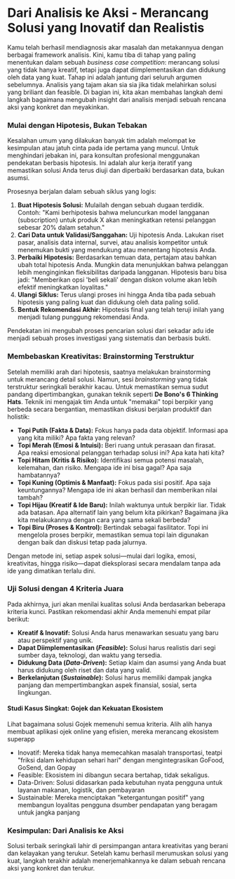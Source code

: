 # Dari Analisis ke Aksi - Merancang Solusi yang Inovatif dan Realistis 

Kamu telah berhasil mendiagnosis akar masalah dan metakannyua dengan berbagai framework analisis. Kini, kamu tiba di tahap yang paling menentukan dalam sebuah *business case competition*: merancang solusi yang tidak hanya kreatif, tetapi juga dapat diimplementasikan dan didukung oleh data yang kuat.
Tahap ini adalah jantung dari seluruh argumen sebelumnya. Analisis yang tajam akan sia sia jika tidak melahirkan solusi yang briliant dan feasible. Di bagian ini, kita akan membahas langkah demi langkah bagaimana mengubah insight dari analisis menjadi sebuah rencana aksi yang konkret dan meyakinkan.

### Mulai dengan Hipotesis, Bukan Tebakan

Kesalahan umum yang dilakukan banyak tim adalah melompat ke kesimpulan atau jatuh cinta pada ide pertama yang muncul. Untuk menghindari jebakan ini, para konsultan profesional menggunakan pendekatan berbasis hipotesis. Ini adalah alur kerja iteratif yang memastikan solusi Anda terus diuji dan diperbaiki berdasarkan data, bukan asumsi.

Prosesnya berjalan dalam sebuah siklus yang logis:

1.  **Buat Hipotesis Solusi:** Mulailah dengan sebuah dugaan terdidik. Contoh: "Kami berhipotesis bahwa meluncurkan model langganan (subscription) untuk produk X akan meningkatkan retensi pelanggan sebesar 20% dalam setahun."
2.  **Cari Data untuk Validasi/Sanggahan:** Uji hipotesis Anda. Lakukan riset pasar, analisis data internal, survei, atau analisis kompetitor untuk menemukan bukti yang mendukung atau menentang hipotesis Anda.
3.  **Perbaiki Hipotesis:** Berdasarkan temuan data, pertajam atau bahkan ubah total hipotesis Anda. Mungkin data menunjukkan bahwa pelanggan lebih menginginkan fleksibilitas daripada langganan. Hipotesis baru bisa jadi: "Memberikan opsi 'beli sekali' dengan diskon volume akan lebih efektif meningkatkan loyalitas."
4.  **Ulangi Siklus:** Terus ulangi proses ini hingga Anda tiba pada sebuah hipotesis yang paling kuat dan didukung oleh data paling solid.
5.  **Bentuk Rekomendasi Akhir:** Hipotesis final yang telah teruji inilah yang menjadi tulang punggung rekomendasi Anda.

Pendekatan ini mengubah proses pencarian solusi dari sekadar adu ide menjadi sebuah proses investigasi yang sistematis dan berbasis bukti.

### Membebaskan Kreativitas: Brainstorming Terstruktur

Setelah memiliki arah dari hipotesis, saatnya melakukan brainstorming untuk merancang detail solusi. Namun, sesi *brainstorming* yang tidak terstruktur seringkali berakhir kacau. Untuk memastikan semua sudut pandang dipertimbangkan, gunakan teknik seperti **De Bono's 6 Thinking Hats**. Teknik ini mengajak tim Anda untuk "memakai" topi berpikir yang berbeda secara bergantian, memastikan diskusi berjalan produktif dan holistik:

* **Topi Putih (Fakta & Data):** Fokus hanya pada data objektif. Informasi apa yang kita miliki? Apa fakta yang relevan?
* **Topi Merah (Emosi & Intuisi):** Beri ruang untuk perasaan dan firasat. Apa reaksi emosional pelanggan terhadap solusi ini? Apa kata hati kita?
* **Topi Hitam (Kritis & Risiko):** Identifikasi semua potensi masalah, kelemahan, dan risiko. Mengapa ide ini bisa gagal? Apa saja hambatannya?
* **Topi Kuning (Optimis & Manfaat):** Fokus pada sisi positif. Apa saja keuntungannya? Mengapa ide ini akan berhasil dan memberikan nilai tambah?
* **Topi Hijau (Kreatif & Ide Baru):** Inilah waktunya untuk berpikir liar. Tidak ada batasan. Apa alternatif lain yang belum kita pikirkan? Bagaimana jika kita melakukannya dengan cara yang sama sekali berbeda?
* **Topi Biru (Proses & Kontrol):** Bertindak sebagai fasilitator. Topi ini mengelola proses berpikir, memastikan semua topi lain digunakan dengan baik dan diskusi tetap pada jalurnya.

Dengan metode ini, setiap aspek solusi—mulai dari logika, emosi, kreativitas, hingga risiko—dapat dieksplorasi secara mendalam tanpa ada ide yang dimatikan terlalu dini.

### Uji Solusi dengan 4 Kriteria Juara

Pada akhirnya, juri akan menilai kualitas solusi Anda berdasarkan beberapa kriteria kunci. Pastikan rekomendasi akhir Anda memenuhi empat pilar berikut:

* **Kreatif & Inovatif:** Solusi Anda harus menawarkan sesuatu yang baru atau perspektif yang unik.
* **Dapat Diimplementasikan (*Feasible*):** Solusi harus realistis dari segi sumber daya, teknologi, dan waktu yang tersedia.
* **Didukung Data (*Data-Driven*):** Setiap klaim dan asumsi yang Anda buat harus didukung oleh riset dan data yang valid.
* **Berkelanjutan (*Sustainable*):** Solusi harus memiliki dampak jangka panjang dan mempertimbangkan aspek finansial, sosial, serta lingkungan.

#### Studi Kasus Singkat: Gojek dan Kekuatan Ekosistem 

Lihat bagaimana solusi Gojek memenuhi semua kriteria. Alih alih hanya membuat aplikasi ojek online yang efisien, mereka merancang ekosistem superapp
- Inovatif: Mereka tidak hanya memecahkan masalah transportasi, teatpi "friksi dalam kehidupan sehari hari" dengan mengintegrasikan GoFood, GoSend, dan Gopay
- Feasible: Ekosistem ini dibangun secara bertahap, tidak sekaligus.
- Data-Driven: Solusi didasarkan pada kebutuhan nyata pengguna untuk layanan makanan, logistik, dan pembayaran
- Sustainable: Mereka menciptakan "ketergantungan positif" yang membangun loyalitas pengguna dsumber pendapatan yang beragam untuk jangka panjang

### Kesimpulan: Dari Analisis ke Aksi
Solusi terbaik seringkali lahir di persimpangan antara kreativitas yang berani dan kelayakan yang terukur. Setelah kamu berhasil merumuskan solusi yang kuat, langkah terakhir adalah
menerjemahkannya ke dalam sebuah rencana aksi yang konkret dan terukur.
